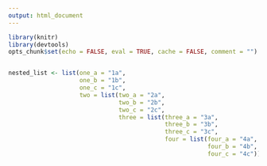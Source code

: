 ```yaml
---
output: html_document
---
```


```r
library(knitr)
library(devtools)
opts_chunk$set(echo = FALSE, eval = TRUE, cache = FALSE, comment = "")
```

```r

```

```r
nested_list <- list(one_a = "1a",
                    one_b = "1b",
                    one_c = "1c",
                    two = list(two_a = "2a",
                               two_b = "2b",
                               two_c = "2c",
                               three = list(three_a = "3a",
                                            three_b = "3b",
                                            three_c = "3c",
                                            four = list(four_a = "4a",
                                                        four_b = "4b",
                                                        four_c = "4c"))))
```

